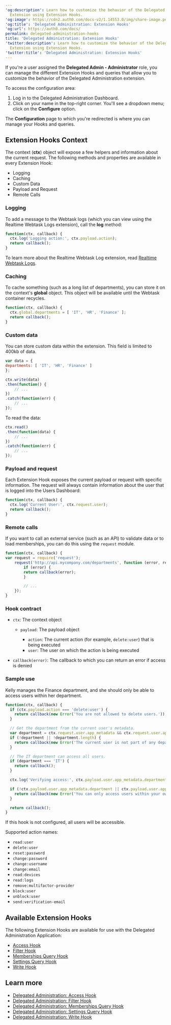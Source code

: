 ---
'og:description': Learn how to customize the behavior of the Delegated Administration
  Extension using Extension Hooks.
'og:image': https://cdn2.auth0.com/docs-v2/1.14553.0/img/share-image.png
'og:title': 'Delegated Administration: Extension Hooks'
'og:url': https://auth0.com/docs/
permalink: delegated-administration-hooks
title: 'Delegated Administration: Extension Hooks'
'twitter:description': Learn how to customize the behavior of the Delegated Administration
  Extension using Extension Hooks.
'twitter:title': 'Delegated Administration: Extension Hooks'
---
If you're a user assigned the **Delegated Admin - Administrator** role, you can manage the different Extension Hooks and queries that allow you to customize the behavior of the Delegated Administration extension.

To access the configuration area:

1. Log in to the Delegated Administration Dashboard.
2. Click on your name in the top-right corner. You'll see a dropdown menu; click on the **Configure** option.

The **Configuration** page to which you're redirected is where you can manage your Hooks and queries.

## Extension Hooks Context

The context (**ctx**) object will expose a few helpers and information about the current request. The following methods and properties are available in every Extension Hook:

* Logging
* Caching
* Custom Data
* Payload and Request
* Remote Calls

### Logging

To add a message to the Webtask logs (which you can view using the Realtime Webtask Logs extension), call the **log** method:

```javascript lines
function(ctx, callback) {
  ctx.log('Logging action:', ctx.payload.action);
  return callback();
}
```






To learn more about the Realtime Webtask Log extension, read [Realtime Webtask Logs](/docs/customize/extensions/real-time-webtask-logs).

### Caching

To cache something (such as a long list of departments), you can store it on the context's **global** object. This object will be available until the Webtask container recycles.

```javascript lines
function(ctx, callback) {
  ctx.global.departments = [ 'IT', 'HR', 'Finance' ];
  return callback();
}
```






### Custom data

You can store custom data within the extension. This field is limited to 400kb of data.

```javascript lines
var data = {
departments: [ 'IT', 'HR', 'Finance' ]
};

ctx.write(data)
.then(function() {
    // ...
})
.catch(function(err) {
    // ...
});
```






To read the data:

```js lines
ctx.read()
.then(function(data) {
    // ...
})
.catch(function(err) {
    // ...
});
```






### Payload and request

Each Extension Hook exposes the current payload or request with specific information. The request will always contain information about the user that is logged into the Users Dashboard:

```javascript lines
function(ctx, callback) {
  ctx.log('Current User:', ctx.request.user);
  return callback();
}
```






### Remote calls

If you want to call an external service (such as an API) to validate data or to load memberships, you can do this using the `request` module.

```javascript lines
function(ctx, callback) {
var request = require('request');
    request('http://api.mycompany.com/departments', function (error, response, body) {
        if (error) {
        return callback(error);
        }

        // ...
    });
}
```






### Hook contract

* `ctx`: The context object

  + `payload`: The payload object

    - `action`: The current action (for example, `delete:user`) that is being executed
    - `user`: The user on which the action is being executed
* `callback(error)`: The callback to which you can return an error if access is denied

### Sample use

Kelly manages the Finance department, and she should only be able to access users within her department.

```javascript lines
function(ctx, callback) {
  if (ctx.payload.action === 'delete:user') {
    return callback(new Error('You are not allowed to delete users.'));
  }

  // Get the department from the current user's metadata.
  var department = ctx.request.user.app_metadata && ctx.request.user.app_metadata.department;
  if (!department || !department.length) {
    return callback(new Error('The current user is not part of any department.'));
  }

  // The IT department can access all users.
  if (department === 'IT') {
    return callback();
  }

  ctx.log('Verifying access:', ctx.payload.user.app_metadata.department, department);

  if (!ctx.payload.user.app_metadata.department || ctx.payload.user.app_metadata.department !== department) {
    return callback(new Error('You can only access users within your own department.'));
  }

  return callback();
}
```






If this hook is not configured, all users will be accessible.

Supported action names:

* `read:user`
* `delete:user`
* `reset:password`
* `change:password`
* `change:username`
* `change:email`
* `read:devices`
* `read:logs`
* `remove:multifactor-provider`
* `block:user`
* `unblock:user`
* `send:verification-email`

## Available Extension Hooks

The following Extension Hooks are available for use with the Delegated Administration Application:

* [Access Hook](/docs/customize/extensions/delegated-administration-extension/delegated-administration-hooks/delegated-administration-access-hook)
* [Filter Hook](/docs/customize/extensions/delegated-administration-extension/delegated-administration-hooks/delegated-administration-filter-hook)
* [Memberships Query Hook](/docs/customize/extensions/delegated-administration-extension/delegated-administration-hooks/delegated-administration-memberships-query-hook)
* [Settings Query Hook](/docs/customize/extensions/delegated-administration-extension/delegated-administration-hooks/delegated-administration-settings-query-hook)
* [Write Hook](/docs/customize/extensions/delegated-administration-extension/delegated-administration-hooks/delegated-administration-write-hook)

## Learn more

* [Delegated Administration: Access Hook](/docs/customize/extensions/delegated-administration-extension/delegated-administration-hooks/delegated-administration-access-hook)
* [Delegated Administration: Filter Hook](/docs/customize/extensions/delegated-administration-extension/delegated-administration-hooks/delegated-administration-filter-hook)
* [Delegated Administration: Memberships Query Hook](/docs/customize/extensions/delegated-administration-extension/delegated-administration-hooks/delegated-administration-memberships-query-hook)
* [Delegated Administration: Settings Query Hook](/docs/customize/extensions/delegated-administration-extension/delegated-administration-hooks/delegated-administration-settings-query-hook)
* [Delegated Administration: Write Hook](/docs/customize/extensions/delegated-administration-extension/delegated-administration-hooks/delegated-administration-write-hook)